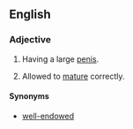 ==English==

===Adjective===
{{en-adj|pos=[[well]][[-]][[hung]]|better-hung|best-hung}}

# {{informal}} Having a large [[penis]].
# {{context|of [[game]] meat}} Allowed to [[mature]] correctly.

====Synonyms====
* {{sense|having a large penis}} [[well-endowed]]